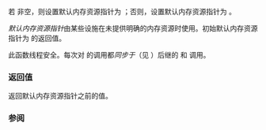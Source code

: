 {{cpp/experimental/pmr/title|set_default_resource}}
{{cpp/experimental/lib extensions/pmr/navbar}}
{{ddcl|header=experimental/memory_resource|since=libfund_ts|
memory_resource* set_default_resource( memory_resource* r ) noexcept;
}}

若 {{c|r}} 非空，则设置默认内存资源指针为 {{c|r}}；否则，设置默认内存资源指针为 {{tt|new_delete_resource()}}。

''默认内存资源指针''由某些设施在未提供明确的内存资源时使用。初始默认内存资源指针为 {{tt|new_delete_resource()}} 的返回值。

此函数线程安全。每次对 {{tt|set_default_resource}} 的调用都''同步于''（见 {{lc|std::memory_order}}）后继的 {{tt|set_default_resource}} 和 {{lc|get_default_resource}} 调用。

===返回值===
返回默认内存资源指针之前的值。

=== 参阅 ===
{{dsc begin}}
{{dsc inc|cpp/experimental/pmr/dsc get_default_resource}}
{{dsc inc|cpp/experimental/pmr/dsc new_delete_resource}}
{{dsc end}}